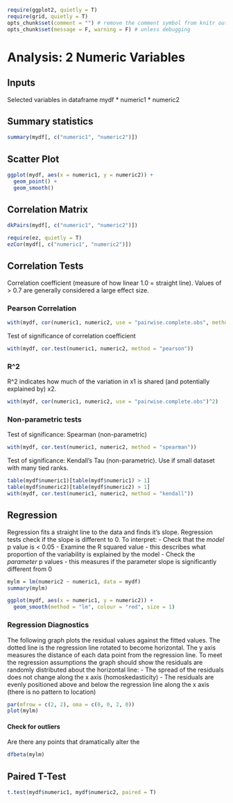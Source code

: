 ```r
require(ggplot2, quietly = T)
require(grid, quietly = T)
opts_chunk$set(comment = "") # remove the comment symbol from knitr output
opts_chunk$set(message = F, warning = F) # unless debugging
```

# Analysis: 2 Numeric Variables

## Inputs

Selected variables in dataframe mydf
* numeric1
* numeric2

## Summary statistics

```r
summary(mydf[, c("numeric1", "numeric2")])
```

## Scatter Plot

```r
ggplot(mydf, aes(x = numeric1, y = numeric2)) +
  geom_point() +
  geom_smooth()
```

## Correlation Matrix

```r
dkPairs(mydf[, c("numeric1", "numeric2")])
```

```r
require(ez, quietly = T) 
ezCor(mydf[, c("numeric1", "numeric2")])
```

## Correlation Tests

Correlation coefficient (measure of how linear 1.0 = straight line). Values of > 0.7 are generally considered a large effect size.

### Pearson Correlation

```r
with(mydf, cor(numeric1, numeric2, use = "pairwise.complete.obs", method = "pearson"))
```

Test of significance of correlation coefficient

```r
with(mydf, cor.test(numeric1, numeric2, method = "pearson"))
```

### R^2

R^2 indicates how much of the variation in x1 is shared (and potentially explained by) x2.

```r
with(mydf, cor(numeric1, numeric2, use = "pairwise.complete.obs")^2)
```

### Non-parametric tests

Test of significance: Spearman (non-parametric)

```r
with(mydf, cor.test(numeric1, numeric2, method = "spearman"))
```

Test of significance: Kendall's Tau (non-parametric). Use if small dataset with many tied ranks.

```r
table(mydf$numeric1)[table(mydf$numeric1) > 1]
table(mydf$numeric2)[table(mydf$numeric2) > 1]
with(mydf, cor.test(numeric1, numeric2, method = "kendall"))
```

## Regression

Regression fits a straight line to the data and finds it's slope. Regression tests check if the slope is different to 0. To interpret:
- Check that the *model* p value is < 0.05
- Examine the R squared value - this describes what proportion of the variability is explained by the model
- Check the *parameter* p values - this measures if the parameter slope is significantly different from 0

```r
mylm = lm(numeric2 ~ numeric1, data = mydf)
summary(mylm)
```

```r
ggplot(mydf, aes(x = numeric1, y = numeric2)) + 
  geom_smooth(method = "lm", colour = "red", size = 1)  
```

### Regression Diagnostics

The following graph plots the residual values against the fitted values. The dotted line is the regression line rotated to become horizontal. The y axis measures the distance of each data point from the regression line. To meet the regression assumptions the graph should show the residuals are randomly distributed about the horizontal line:
- The spread of the residuals does not change along the x axis (homoskedasticity)
- The residuals are evenly positioned above and below the regression line along the x axis (there is no pattern to location)

```r
par(mfrow = c(2, 2), oma = c(0, 0, 2, 0))
plot(mylm)
```

#### Check for outliers

Are there any points that dramatically alter the 

```r
dfbeta(mylm)
```

## Paired T-Test

```r
t.test(mydf$numeric1, mydf$numeric2, paired = T)
```